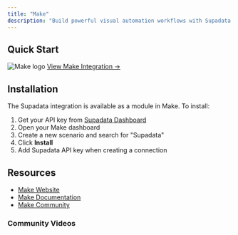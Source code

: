 ```yaml
---
title: "Make"
description: "Build powerful visual automation workflows with Supadata and Make (formerly Integromat)"
---
```



## Quick Start

<div
  style={{
    display: "flex",
    alignItems: "center",
    gap: "1rem",
    marginBottom: "2rem",
  }}
>
  <img
    src="https://raw.githubusercontent.com/simple-icons/simple-icons/develop/icons/make.svg"
    alt="Make logo"
    style={{ height: "48px", width: "48px" }}
  />
  <a
    href="https://supadata.ai/link/make"
    target="_blank"
    rel="noopener noreferrer nofollow"
  >
    View Make Integration →
  </a>
</div>

## Installation

The Supadata integration is available as a module in Make. To install:

1. Get your API key from [Supadata Dashboard](https://dash.supadata.ai)
1. Open your Make dashboard
1. Create a new scenario and search for "Supadata"
1. Click **Install**
1. Add Supadata API key when creating a connection

## Resources

- [Make Website](https://make.com)
- [Make Documentation](https://docs.make.com)
- [Make Community](https://community.make.com)

### Community Videos

<MakeVideos />
